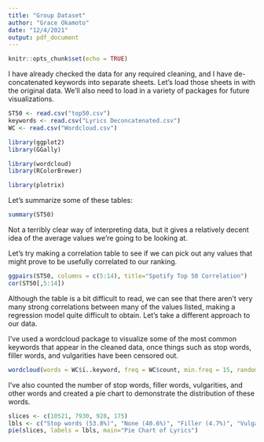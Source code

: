 ---
title: "Group Dataset"
author: "Grace Okamoto"
date: "12/4/2021"
output: pdf_document
---

```{r setup, include=FALSE}
knitr::opts_chunk$set(echo = TRUE)
```

I have already checked the data for any required cleaning, and I have de-concatenated keywords into separate sheets. Let's load those sheets in with the original data. We'll also need to load in a variety of packages for future visualizations.
```{r load}
ST50 <- read.csv("top50.csv")
keywords <- read.csv("Lyrics Deconcatenated.csv")
WC <- read.csv("Wordcloud.csv")

library(ggplot2)
library(GGally)

library(wordcloud)
library(RColorBrewer)

library(plotrix)
```
Let's summarize some of these tables:
```{r summary}
summary(ST50)
```
Not a terribly clear way of interpreting data, but it gives a relatively decent idea of the average values we're going to be looking at.

Let's try making a correlation table to see if we can pick out any values that might prove to be usefully correlated to our ranking.
```{r correlation}
ggpairs(ST50, columns = c(5:14), title="Spotify Top 50 Correlation")
cor(ST50[,5:14])
```
Although the table is a bit difficult to read, we can see that there aren't very many strong correlations between many of the values listed, making a regression model quite difficult to obtain. Let's take a different approach to our data.

I've used a wordcloud package to visualize some of the most common keywords that appear in the cleaned data, once things such as stop words, filler words, and vulgarities have been censored out.
```{r wordcloud}
wordcloud(words = WC$ï..keyword, freq = WC$count, min.freq = 15, random.order=FALSE, rot.per=.5, colors=brewer.pal(8, "Dark2"))
```
I've also counted the number of stop words, filler words, vulgarities, and other words and created a pie chart to demonstrate the distribution of these words.

```{r piechart}
slices <- c(10521, 7930, 928, 175)
lbls <- c("Stop words (53.8%)", "None (40.6%)", "Filler (4.7%)", "Vulgar(0.9%)")
pie(slices, labels = lbls, main="Pie Chart of Lyrics")
```